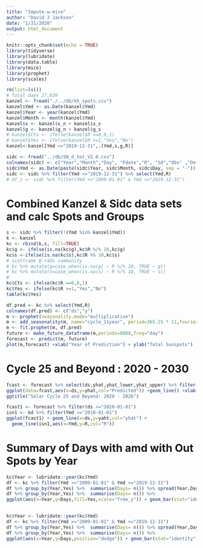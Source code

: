 ---
title: "Impute-w-mice"
author: "David J Jackson"
date: "1/31/2020"
output: html_document
---

```{r setup, include=FALSE}
knitr::opts_chunk$set(echo = TRUE)
library(tidyverse)
library(lubridate)
library(data.table)
library(mice)
library(prophet)
library(scales)
```
```{r Import Kanzel ISN Data}
rm(list=ls())
# Total days 27,639
kanzel <- fread("./../db/kh_spots.csv")
kanzel$Ymd <- as.Date(kanzel$Ymd)
kanzel$Year <- year(kanzel$Ymd)
kanzel$Month <- month(kanzel$Ymd)
kanzel$s <- kanzel$s_n + kanzel$s_s
kanzel$g <- kanzel$g_n + kanzel$g_s
# kanzel$Cts <- ifelse(kanzel$R ==0,0,1)
# kanzel$Yes <- ifelse(kanzel$R >=1,"Yes","No")
kanzel<-kanzel[Ymd <="2019-12-31",.(Ymd,s,g,R)]
```
```{r Import SIDC ISN Data}
sidc <- fread("../db/SN_d_tot_V2.0.csv")
colnames(sidc) <- c("Year","Month","Day", "Fdate","R", "Sd","Obs" ,"Defin"  )
sidc$Ymd <- as.Date(paste(sidc$Year, sidc$Month, sidc$Day, sep = "-"))
sidc <- sidc %>% filter(Ymd <="2019-12-31") %>% select(Ymd,R)
# df_s <- sidc %>% filter(Ymd >="2009-01-01" & Ymd <="2019-12-31")
```

# Combined Kanzel & Sidc data sets and calc Spots and Groups
```{r Use sidc to fill in missing kanzel dates}
s <- sidc %>% filter(!(Ymd %in% kanzel$Ymd))
k <- kanzel
kc <- rbind(k,s, fill=TRUE)
kc$g <- ifelse(is.na(kc$g),kc$R %/% 10,kc$g)
kc$s <-ifelse(is.na(kc$s),kc$R %% 10,kc$s)
# scottcame @ r4ds community
# kc %>% mutate(g=case_when(is.na(g) ~ R %/% 10, TRUE ~ g))
# kc %>% mutate(s=case_when(is.na(s) ~ R %/% 10, TRUE ~ s))
#
kc$Cts <- ifelse(kc$R ==0,0,1)
kc$Yes <- ifelse(kc$R >=1,"Yes","No")
table(kc$Yes)
```
```{r Predict ISN}
df.pred <- kc %>% select(Ymd,R)
colnames(df.pred) <- c("ds","y")
m <- prophet(seasonality.mode="multiplicative")
m <- add_seasonality(m, name="cycle_11year", period=365.25 * 11,fourier.order=5)
m <- fit.prophet(m, df.pred)
future <- make_future_dataframe(m,periods=8000,freq="day")
forecast <- predict(m, future)
plot(m,forecast) +xlab("Year of Prediction") + ylab("Total Sunspots")
```

# Cycle 25 and Beyond : 2020 - 2030
```{r}
fcast <- forecast %>% select(ds,yhat,yhat_lower,yhat_upper) %>% filter(ds >="2020-01-01" )
ggplot(data=fcast,aes(x=ds,y=yhat,col="Predicted")) +geom_line() +xlab("Year of Prediction") + ylab("Total Mean ISN") +geom_smooth(method="loess",aes(col="loess")) +
ggtitle("Solar Cycle 25 and Beyond: 2020 - 2026")
```
```{r Comparing actual to predicted isn for Jan. 2020}
fcast1 <- forecast %>% filter(ds >="2020-01-01")
isn1 <- kd %>% filter(Ymd >="2010-01-01")
ggplot(fcast1) + geom_line(x=ds,y=yaht,col="yhat") +
  geom_line(isn1,aes(x=Ymd,y=R,col="R"))

```


# Summary of Days with amd with Out Spots by Year
```{r stackeding days, echo=FALSE}
kc$Year <- lubridate::year(kc$Ymd)
df <- kc %>% filter(Ymd >="2009-01-01" & Ymd <="2019-12-31")
df %>% group_by(Year,Yes) %>%  summarise(Days= n()) %>% spread(Year,Days)
df %>% group_by(Year,Yes) %>%  summarise(Days= n()) %>%
ggplot(aes(x=Year,y=Days,fill=Yes,scale="free_y")) + geom_bar(stat="identity") 
  
```
```{r side-by-side days, echo=FALSE}
kc$Year <- lubridate::year(kc$Ymd)
df <- kc %>% filter(Ymd >="2009-01-01" & Ymd <="2019-12-31")
df %>% group_by(Year,Yes) %>%  summarise(Days= n()) %>% spread(Year,Days)
df %>% group_by(Year,Yes) %>%  summarise(Days= n()) %>%
ggplot(aes(x=Year,y=Days,position="dodge")) + geom_bar(stat="identity")
```